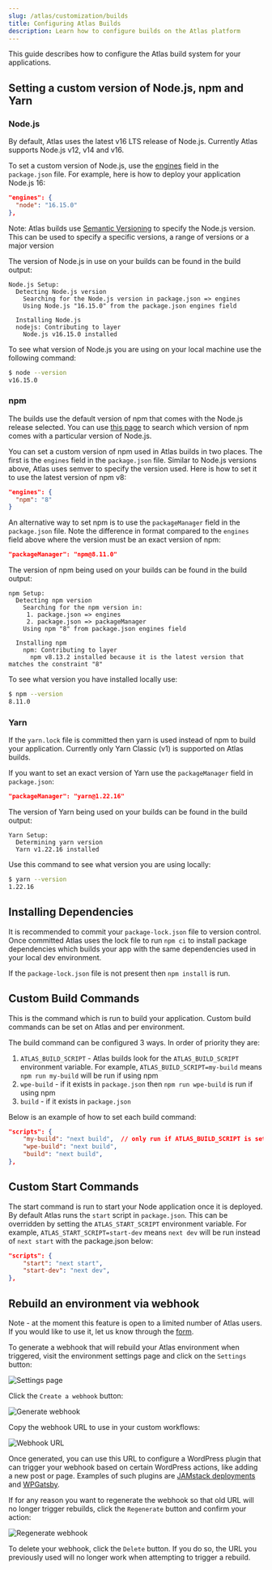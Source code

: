 ```yaml
---
slug: /atlas/customization/builds
title: Configuring Atlas Builds
description: Learn how to configure builds on the Atlas platform
---
```


This guide describes how to configure the Atlas build system for your applications.

## Setting a custom version of Node.js, npm and Yarn

### Node.js

By default, Atlas uses the latest v16 LTS release of Node.js. Currently Atlas supports Node.js v12, v14 and v16.

To set a custom version of Node.js, use the [engines](https://docs.npmjs.com/cli/v8/configuring-npm/package-json#engines) field in the `package.json` file. For example, here is how to deploy your application Node.js 16:

```json
"engines": {
  "node": "16.15.0"
},
```

Note: Atlas builds use [Semantic Versioning](https://docs.npmjs.com/about-semantic-versioning) to specify the Node.js version. This can be used to specify a specific versions, a range of versions or a major version

The version of Node.js in use on your builds can be found in the build output:

```
Node.js Setup:
  Detecting Node.js version
    Searching for the Node.js version in package.json => engines
    Using Node.js "16.15.0" from the package.json engines field

  Installing Node.js
  nodejs: Contributing to layer
    Node.js v16.15.0 installed
```

To see what version of Node.js you are using on your local machine use the following command:

```bash
$ node --version
v16.15.0
```

### npm

The builds use the default version of npm that comes with the Node.js release selected. You can use [this page](https://nodejs.org/en/download/releases/) to search which version of npm comes with a particular version of Node.js.

You can set a custom version of npm used in Atlas builds in two places. The first is the `engines` field in the `package.json` file. Similar to Node.js versions above, Atlas uses semver to specify the version used. Here is how to set it to use the latest version of npm v8:

```json
"engines": {
  "npm": "8"
}
```

An alternative way to set npm is to use the `packageManager` field in the `package.json` file. Note the difference in format compared to the `engines` field above where the version must be an exact version of npm:

```json
"packageManager": "npm@8.11.0"
```

The version of npm being used on your builds can be found in the build output:

```
npm Setup:
  Detecting npm version
    Searching for the npm version in:
     1. package.json => engines
     2. package.json => packageManager
    Using npm "8" from package.json engines field

  Installing npm
    npm: Contributing to layer
      npm v8.13.2 installed because it is the latest version that matches the constraint "8"
```

To see what version you have installed locally use:

```bash
$ npm --version
8.11.0
```

### Yarn

If the `yarn.lock` file is committed then yarn is used instead of npm to build your application. Currently only Yarn Classic (v1) is supported on Atlas builds.

If you want to set an exact version of Yarn use the `packageManager` field in `package.json`:

```json
"packageManager": "yarn@1.22.16"
```

The version of Yarn being used on your builds can be found in the build output:

```
Yarn Setup:
  Determining yarn version
  Yarn v1.22.16 installed
```

Use this command to see what version you are using locally:

```bash
$ yarn --version
1.22.16
```

## Installing Dependencies

It is recommended to commit your `package-lock.json` file to version control. Once committed Atlas uses the lock file to run `npm ci` to install package dependencies which builds your app with the same dependencies used in your local dev environment.

If the `package-lock.json` file is not present then `npm install` is run.

## Custom Build Commands

This is the command which is run to build your application. Custom build commands can be set on Atlas and per environment.

The build command can be configured 3 ways. In order of priority they are:

1.  `ATLAS_BUILD_SCRIPT` - Atlas builds look for the `ATLAS_BUILD_SCRIPT` environment variable. For example, `ATLAS_BUILD_SCRIPT=my-build` means `npm run my-build` will be run if using npm
2.  `wpe-build` - if it exists in `package.json` then `npm run wpe-build` is run if using npm
3.  `build` - if it exists in `package.json`

Below is an example of how to set each build command:

```json
"scripts": {
    "my-build": "next build",  // only run if ATLAS_BUILD_SCRIPT is set
    "wpe-build": "next build",
    "build": "next build",
},
```

## Custom Start Commands

The start command is run to start your Node application once it is deployed. By default Atlas runs the `start` script in `package.json`. This can be overridden by setting the `ATLAS_START_SCRIPT` environment variable. For example, `ATLAS_START_SCRIPT=start-dev` means `next dev` will be run instead of `next start` with the package.json below:

```json
"scripts": {
    "start": "next start",
    "start-dev": "next dev",
},
```

## Rebuild an environment via webhook

Note - at the moment this feature is open to a limited number of Atlas users. If you would like to use it, let us know through the [form](https://forms.gle/XwqXKaAZcx5u1rhY6).

To generate a webhook that will rebuild your Atlas environment when triggered, visit the environment settings page and click on the `Settings` button:

![Settings page](./img/settings.png)

Click the `Create a webhook` button:

![Generate webhook](./img/webhook-button.png)

Copy the webhook URL to use in your custom workflows:

![Webhook URL](./img/webhook.png)

Once generated, you can use this URL to configure a WordPress plugin that can trigger your webhook based on certain WordPress actions, like adding a new post or page. Examples of such plugins are [JAMstack deployments](https://wordpress.org/plugins/wp-jamstack-deployments/) and [WPGatsby](https://wordpress.org/plugins/wp-gatsby/).

If for any reason you want to regenerate the webhook so that old URL will no longer trigger rebuilds, click the `Regenerate` button and confirm your action:

![Regenerate webhook](./img/regenerate.png)

To delete your webhook, click the `Delete` button. If you do so, the URL you previously used will no longer work when attempting to trigger a rebuild.
